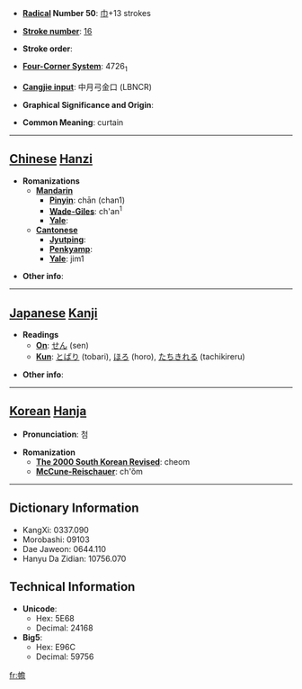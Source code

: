 * '''[[Wiktionary:Chinese radical index| Radical]] Number 50''': [[Wiktionary:Chinese radical index 巾|巾]]+13 strokes

* '''[[Wiktionary:Chinese total strokes index|Stroke number]]''': [[Wiktionary:Chinese total strokes index 16|16]]

* '''Stroke order''': 

* '''[[Wiktionary:Chinese four corner index|Four-Corner System]]''': 4726<sub>1</sub>

* '''[[Wiktionary:Chinese Cangjie index|Cangjie input]]''': 中月弓金口 (LBNCR)

* '''Graphical Significance and Origin''': 

* '''Common Meaning''': curtain

----

== [[Chinese]] [[Hanzi]] ==

* '''Romanizations'''
** '''[[Mandarin]]'''
*** '''[[Pinyin]]''': chān (chan1)
*** '''[[Wade-Giles]]''': ch'an<sup>1</sup>
*** '''[[Yale]]''': 
** '''[[Cantonese]]'''
*** '''[[Jyutping]]''':
*** '''[[Penkyamp]]''': 
*** '''[[Yale]]''': jim1

* '''Other info''': 

----

== [[Japanese]] [[Kanji]] ==

* '''Readings'''
** '''[[On]]''': [[せん]] (sen)
** '''[[Kun]]''': [[とばり]] (tobari), [[ほろ]] (horo), [[たちきれる]] (tachikireru)

* '''Other info''':  

----

== [[Korean]] [[Hanja]] ==

* '''Pronunciation''': 첨

* '''Romanization'''
** '''[[The 2000 South Korean Revised Romanization|The 2000 South Korean Revised]]''': cheom
** '''[[McCune-Reischauer]]''': ch'ŏm

----

== Dictionary Information ==

* KangXi: 0337.090
* Morobashi: 09103
* Dae Jaweon: 0644.110
* Hanyu Da Zidian: 10756.070

== Technical Information ==

* '''Unicode''':
** Hex: 5E68
** Decimal: 24168
* '''Big5''':
** Hex: E96C
** Decimal: 59756

[[fr:幨]]